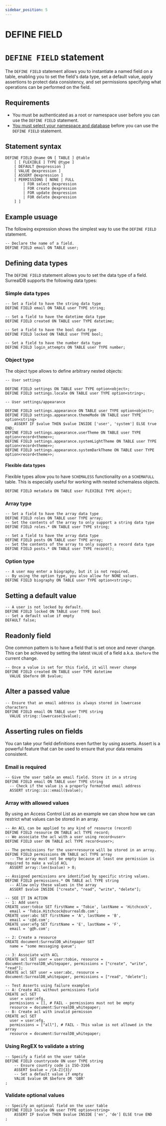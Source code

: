 ```yaml
---
sidebar_position: 5
---
```


# DEFINE FIELD

# `DEFINE FIELD` statement

The `DEFINE FIELD` statement allows you to instantiate a named field on a table, enabling you to set the field's data type, set a default value, apply assertions to protect data consistency, and set permissions specifying what operations can be performed on the field.

## Requirements
- You must be authenticated as a root or namespace user before you can use the `DEFINE FIELD` statement.
- [You must select your namespace and database](/docs/surrealql/statements/use) before you can use the `DEFINE FIELD` statement.

## Statement syntax

```surql title="SurrealQL Syntax"
DEFINE FIELD @name ON [ TABLE ] @table
	[ [ FLEXIBLE ] TYPE @type ]
	[ DEFAULT @expression ]
	[ VALUE @expression ]
	[ ASSERT @expression ]
	[ PERMISSIONS [ NONE | FULL
		| FOR select @expression
		| FOR create @expression
		| FOR update @expression
		| FOR delete @expression
	] ]
```

## Example usuage 

The following expression shows the simplest way to use the `DEFINE FIELD` statement.

```surql
-- Declare the name of a field.
DEFINE FIELD email ON TABLE user;
```
## Defining data types

The `DEFINE FIELD` statement allows you to set the data type of a field. SurrealDB supports the following data types:

### Simple data types
```surql
-- Set a field to have the string data type
DEFINE FIELD email ON TABLE user TYPE string;

-- Set a field to have the datetime data type
DEFINE FIELD created ON TABLE user TYPE datetime;

-- Set a field to have the bool data type
DEFINE FIELD locked ON TABLE user TYPE bool;

-- Set a field to have the number data type
DEFINE FIELD login_attempts ON TABLE user TYPE number;
```

### Object type

The object type allows to define arbitrary nested objects:

```surql
-- User settings

DEFINE FIELD settings ON TABLE user TYPE option<object>;
DEFINE FIELD settings.locale ON TABLE user TYPE option<string>;

-- User settings/appearance

DEFINE FIELD settings.appearance ON TABLE user TYPE option<object>;
DEFINE FIELD settings.appearance.themeMode ON TABLE user TYPE option<string>
    ASSERT IF $value THEN $value INSIDE ['user', 'system'] ELSE true END;
DEFINE FIELD settings.appearance.userTheme ON TABLE user TYPE option<record<theme>>;
DEFINE FIELD settings.appearance.systemLightTheme ON TABLE user TYPE option<record<theme>>;
DEFINE FIELD settings.appearance.systemDarkTheme ON TABLE user TYPE option<record<theme>>;
```

#### Flexible data types

Flexible types allow you to have `SCHEMALESS` functionality on a `SCHEMAFULL` table. This is especially useful for working with nested schemaless objects.

```surql
DEFINE FIELD metadata ON TABLE user FLEXIBLE TYPE object;
```

### Array type 
```surql
-- Set a field to have the array data type
DEFINE FIELD roles ON TABLE user TYPE array;
-- Set the contents of the array to only support a string data type
DEFINE FIELD roles.* ON TABLE user TYPE string;

-- Set a field to have the array data type
DEFINE FIELD posts ON TABLE user TYPE array;
-- Set the contents of the array to only support a record data type
DEFINE FIELD posts.* ON TABLE user TYPE record();
```
### Option type

```surql
-- A user may enter a biography, but it is not required.
-- By using the option type, you also allow for NONE values.
DEFINE FIELD biography ON TABLE user TYPE option<string>;
```

## Setting a default value

```surql
-- A user is not locked by default.
DEFINE FIELD locked ON TABLE user TYPE bool
-- Set a default value if empty
DEFAULT false;
```

## Readonly field

One common pattern is to have a field that is set once and never change.
This can be achieved by setting the latest `VALUE` of a field a.k.a. `$before` the current change.

```surql
-- Once a value is set for this field, it will never change
DEFINE FIELD created ON TABLE user TYPE datetime
  VALUE $before OR $value;
```

## Alter a passed value

```surql
-- Ensure that an email address is always stored in lowercase characters
DEFINE FIELD email ON TABLE user TYPE string
  VALUE string::lowercase($value);
```

## Asserting rules on fields

You can take your field definitions even further by using asserts. Assert is a powerful feature that can be used to ensure that your data remains consistent.

### Email is required

```surql
-- Give the user table an email field. Store it in a string
DEFINE FIELD email ON TABLE user TYPE string
  -- Check if the value is a properly formatted email address
  ASSERT string::is::email($value);
```

### Array with allowed values

By using an Access Control List as an example we can show how we can restrict what values can be stored in an array.

```surql
-- An ACL can be applied to any kind of resource (record)
DEFINE FIELD resource ON TABLE acl TYPE record;
-- We associate the acl with a user using record<user>
DEFINE FIELD user ON TABLE acl TYPE record<user>;

-- The permissions for the user+resource will be stored in an array.
DEFINE FIELD permissions ON TABLE acl TYPE array
  -- The array must not be empty because at least one permission is required to make a valid ACL
  ASSERT array::len($value) > 0;

-- Assigned permissions are identified by specific string values.
DEFINE FIELD permissions.* ON TABLE acl TYPE string
  -- Allow only these values in the array
  ASSERT $value INSIDE ["create", "read", "write", "delete"];

-- SEE IT IN ACTION
-- 1: Add users
CREATE user:tobie SET firstName = 'Tobie', lastName = 'Hitchcock',
  email = 'Tobie.Hitchcock@surrealdb.com';
CREATE user:abc SET firstName = 'A', lastName = 'B',
  email = 'c@d.com';
CREATE user:efg SET firstName = 'E', lastName = 'F',
  email = 'g@h.com';

-- 2: Create a resource
CREATE document:SurrealDB_whitepaper SET
  name = "some messaging queue";

-- 3: Associate with ACL
CREATE acl SET user = user:tobie, resource = document:SurrealDB_whitepaper, permissions = ["create", "write", "read"];
CREATE acl SET user = user:abc, resource = document:SurrealDB_whitepaper, permissions = ["read", "delete"];

-- Test Asserts using failure examples
-- A: Create ACL without permissions field
CREATE acl SET
  user = user:efg,
  permissions = [], # FAIL - permissions must not be empty
  resource = document:SurrealDB_whitepaper;
-- B: Create acl with invalid permisson
CREATE acl SET
  user = user:efg,
  permissions = ["all"], # FAIL - This value is not allowed in the array
  resource = document:SurrealDB_whitepaper;
```

### Using RegEX to validate a string

```surql
-- Specify a field on the user table
DEFINE FIELD countrycode ON user TYPE string
	-- Ensure country code is ISO-3166
	ASSERT $value = /[A-Z]{3}/
	-- Set a default value if empty
	VALUE $value OR $before OR 'GBR'
;
```

### Validate optional values

```surql
-- Specify an optional field on the user table
DEFINE FIELD locale ON user TYPE option<string>
	ASSERT IF $value THEN $value INSIDE ['en', 'de'] ELSE true END
;
```
